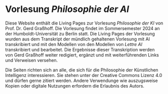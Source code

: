 # Vorlesung *Philosophie der AI* {.unnumbered}

Diese Website enthält die Living Pages zur Vorlesung *Philosophie der KI* von Prof. Dr. Gerd Graßhoff. Die Vorlesung findet im Sommersemester 2024 an der 
Humboldt-Universität zu Berlin statt. 
Die Living Pages der Vorlesung wurden aus dem Transkript der mündlich gehaltenen Vorlesung mit AI transkribiert und mit den Modellen von
den Modellen von *Lettre AI* transkribiert und bearbeitet. Die Ergebnisse dieser Transkription werden von Gerd Graßhoff weiter redigiert, 
ergänzt und mit weiterführenden Links und Verweisen versehen.

Die Seiten richten sich an alle, die sich für die Philosophie der Künstlichen Intelligenz interessieren. 
Sie stehen unter der Creative Commons Lizenz 4.0 und dürfen gerne zitiert werden. Andere Verwendunge wie auszugsweise Kopien oder 
digitale Nutzungen erfordern die Erlaubnis des Autors.